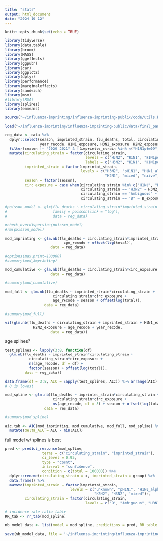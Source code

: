 ```yaml
---
title: "stats"
output: html_document
date: "2024-10-12"
---
```


```r
knitr::opts_chunk$set(echo = TRUE)

library(tidyverse)
library(data.table)
library(broom)
library(MASS)
library(ggeffects)
library(ggpubr)
library(car)
library(ggplot2)
library(dplyr)
library(performance)
library(marginaleffects)
library(sandwich)
library(msm)
#library(RSA)
library(splines)
library(emmeans)
```

```r
source("~/influenza-imprinting/influenza-imprinting-public/code/utils.R")

load("~/influenza-imprinting/influenza-imprinting-public/data/final_panel_data.RData")
```

```r
reg_data <- data %>%
  dplyr::select(season, imprinted_strain, flu_deaths, total, circulating_strain, age_recode, birth_year,
                year_recode, H1N1_exposure, H3N2_exposure, H2N2_exposure, B_exposure) %>% 
  filter(season != "2020-2021" & !(imprinted_strain %in% c("H1N1pdm09", "naive")) & age_recode > 0) %>% 
  mutate(circulating_strain = factor(circulating_strain, 
                                     levels = c("H3N2", "H1N1", "H1N1pdm09", "ambiguous", "B"),
                                     labels = c("H3N2", "H1N1", "H1N1pdm09", "Ambiguous", "B")),
         imprinted_strain = factor(imprinted_strain, 
                                   levels = c("H3N2", "pH1N1", "H1N1_alpha", "H1N1_beta", "H1N1_gamma", 
                                              "H2N2", "mixed", "naive", "unknown")),
         season = factor(season),
         circ_exposure = case_when(circulating_strain %in% c("H1N1", "H1N1pdm09") ~ H1N1_exposure,
                                   circulating_strain == "H3N2" ~ H3N2_exposure,
                                   circulating_strain == "Ambiguous" ~ 0,
                                   circulating_strain == "B" ~ B_exposure))
```


```r
#poisson_model <- glm(flu_deaths ~ circulating_strain*imprinted_strain + season + age_recode + offset(log(total)),
#                     family = poisson(link = "log"),
#                     data = reg_data)

#check_overdispersion(poisson_model)
#rm(poisson_model)
```

```r
mod_imprinting <- glm.nb(flu_deaths ~ circulating_strain*imprinted_strain + season + 
                           age_recode + offset(log(total)),
                     data = reg_data)

#options(max.print=100000)
#summary(mod_imprinting)
```


```r
mod_cumulative <- glm.nb(flu_deaths ~ circulating_strain*circ_exposure + offset(log(total)),
                     data = reg_data)

#summary(mod_cumulative)
```


```r
mod_full <- glm.nb(flu_deaths ~ imprinted_strain*circulating_strain + 
                      circulating_strain*circ_exposure + 
                      age_recode + season + offset(log(total)),
                  data = reg_data)

#summary(mod_full)
```


```r
vif(glm.nb(flu_deaths ~ circulating_strain + imprinted_strain + H1N1_exposure + H3N2_exposure + 
             H2N2_exposure + age_recode + year_recode,
                     data = reg_data))
```


age splines?
```r
test_splines <- lapply(3:8, function(df)
  glm.nb(flu_deaths ~ imprinted_strain*circulating_strain +
           circulating_strain*circ_exposure +
           ns(age_recode, df = df) +
           factor(season) + offset(log(total)),
         data = reg_data))

data.frame(df = 3:8, AIC = sapply(test_splines, AIC)) %>% arrange(AIC)
# 8 is lowest
```


```r
mod_spline <- glm.nb(flu_deaths ~ imprinted_strain*circulating_strain + 
                      circulating_strain*circ_exposure + 
                      ns(age_recode, df = 8) + season + offset(log(total)),
                  data = reg_data)

#summary(mod_spline)
```



```r
aic.tab <- AIC(mod_imprinting, mod_cumulative, mod_full, mod_spline) %>% 
  mutate(delta_AIC = AIC - min(AIC))
```
full model w/ splines is best


```r
pred <- predict_response(mod_spline,
                 terms = c("circulating_strain", "imprinted_strain"),
                 ci_level = 0.95,
                 type = "count",
                 interval = "confidence",
                 condition = c(total = 100000)) %>%
  dplyr::rename(circulating_strain = x, imprinted_strain = group) %>% 
  data.frame() %>% 
  mutate(imprinted_strain = factor(imprinted_strain, 
                              levels = c("unknown", "pH1N1", "H1N1_alpha", "H1N1_beta", "H1N1_gamma", 
                                         "H2N2", "H3N2", "mixed")),
         circulating_strain = factor(circulating_strain,
                                     levels = c("B", "Ambiguous", "H3N2", "H1N1", "H1N1pdm09")))
```



```r
# incidence rate ratio table
RR_tab <- rr_tab(mod_spline)
```

```r
nb_model_data <- list(model = mod_spline, predictions = pred, RR_table = RR_tab, AIC_table = aic.tab)

save(nb_model_data, file = "~/influenza-imprinting/influenza-imprinting-public/data/negbinom_model_data.RData")
```



